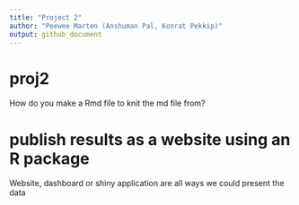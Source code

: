 ```yaml
---
title: "Project 2"
author: "Peewee Marten (Anshuman Pal, Konrat Pekkip)"
output: github_document
---
```


# proj2

How do you make a Rmd file to knit the md file from?

# publish results as a website using an R package

Website, dashboard or shiny application are all ways we could present the data

